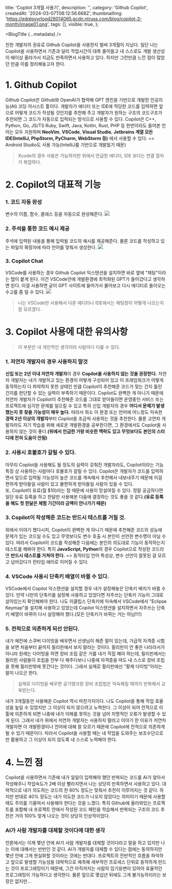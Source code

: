   title: 'Copilot 3개월 사용기',
  description: '',
  category: 'Github Copilot',
  createdAt: '2024-03-07T08:12:56.668Z',
  thumbnailImg:
    'https://edqtpvyrloqd28014065.gcdn.ntruss.com/blog/copilot-3-month/image01.png',
  tags: [],
  visible: true,
};

<BlogTitle {...metadata} />

친한 개발자의 권유로 Github Copilot을 사용한지 벌써 3개월이 지났다. 일단 나는 Copilot을 사용하면서 기존과 달리 작업시간이 대폭 줄어들고 내 스스로도 개발 생산성이 배이상 올라가서 지금도 만족하면서 사용하고 있다. 하지만 그런만큼 느낀 점이 많았던 만큼 이를 정리해놓고자 한다.

# 1. Github Copilot

Github Copilot은 Github와 OpenAI가 협력해 GPT 엔진을 기반으로 개발한 인공지능(AI) 코딩 어시스트 툴이다. 개발자가 에디터 또는 IDE에 적당한 코드를 입력하면 앞으로 어떻게 코드가 작성될 것인지를 추천해 주고 개발자가 원하는 구조의 코드구조가 추천되면 그 코드가 자동으로 입력되는 방식으로 사용할 수 있다.
Copilot은 C++, Python, Go, JS/TS Ruby, Swift, Java, Kotlin, Rust, PHP 등 한번이라도 들어본 언어는 모두 지원하며 **NeoVim**, **VSCode**, **Visual Studio**, **Jetbrains 계열 모든 IDE(IntelliJ, PhpStorm, PyCharm, WebStorm 등)** 에서 사용할 수 있다.
=> Android Studio도 사용 가능(IntelliJ를 기반으로 개발됬기 때문)

> Xcode의 경우 사용은 가능하지만 위에서 언급한 에디터, IDE 보다는 연결 절차가 복잡하다.

# 2. Copilot의 대표적 기능

### 1. 코드 자동 완성

변수의 이름, 함수, 클래스 등을 자동으로 완성해준다.
![](https://edqtpvyrloqd28014065.gcdn.ntruss.com/blog/copilot-3-month/image02.gif)

### 2. 주석을 통한 코드 예시 제공

주석에 입력된 내용을 통해 입력될 코드의 예시를 제공해준다. 물론 코드를 작성하고 있는 파일의 확장자에 따라 언어를 맞춰서 생성한다.
![](https://edqtpvyrloqd28014065.gcdn.ntruss.com/blog/copilot-3-month/image03.gif)

### 3. Copilot Chat

VSCode를 사용하는 경우 Github Copilot 익스텐션을 설치하면 바로 옆에 "채팅"이라는 탭이 붙게 된다. 이건 VSCode안에 개발환경에 최적화된 GPT가 들어갔다고 생각하면 된다. 이걸 사용하면 굳이 GPT 사이트에 들어가서 물어보고 다시 에디터로 돌아오는 수고를 좀 덜 수 있다.
![](https://edqtpvyrloqd28014065.gcdn.ntruss.com/blog/copilot-3-month/image04.gif)

> 나는 VSCode만 사용해서 다른 에디터나 IDE에서는 채팅창이 어떻게 나오는지 잘 모르겠다.

# 3. Copilot 사용에 대한 유의사항

> 이 부분은 내 개인적인 생각이라 사람마다 다를 수 있다.

### 1. 저연차 개발자의 경우 사용하지 말것

**신입 또는 2년 이내 저연차 개발자**의 경우 **Copilot을 사용하지 않는 것을 권장한다.**
저연차 개발자는 내가 개발하고 있는 환경이 어떻게 구성되어 있고 이 프레임워크가 어떻게 동작하는지 다 파악하지 못한 상태인 만큼 Copilot이 추천해준 코드가 맞는 건지 틀린 건지를 판단할 수 있는 실력이 부족하기 때문이다.
Copilot도 완벽한 게 아니기 때문에 저연차 개발자가 Copilot이 추천해준 코드를 그대로 받아들이면 운영중인 서비스 또는 프로젝트에 심각한 문제를 일으킬 수 있고 특히 신입 개발자의 경우 **어디서 문제가 발생했는지 못 찾을 가능성이 매우 높다.** 따라서 최소 이 환경 또는 언어에 어느정도 익숙한 **경력 2년 이상의 개발자**부터 Copilot을 조금씩 사용하는 것을 추천한다.
물론 고연차 개발자라도 자기 학습을 위해 새로운 개발환경을 공부한다면, 그 환경에서도 Copilot을 사용하지 않는 것이 좋다.**(위에서 언급한 거랑 비슷한 맥락도 있고 무엇보다도 본인의 스터디에 전혀 도움이 안됨)**

### 2. 사용시 호불호가 갈릴 수 있다.

아무리 Copilot을 사용해도 될 정도의 실력이 갖춰진 개발자라도, Copilot이라는 기능 특징 상 사용하는 사람마다 호불호가 갈릴 수 있다. Copilot은 개발자가 코드를 입력하면서 앞으로 입력될 가능성이 높은 코드를 계속해서 추천해서 내보내주기 때문에 이걸 편하게 받아들일 사람이 있고 불편하게 받아들일 사람이 있을 수 있다.  
또, Copilot이 유료(월 $10)라는 점 때문에 사용이 망설여질 수 있다. 정말 궁금하다면 일단 유료 등록을 하고 한달만 사용해본 다음에 결정하는 것도 좋을 것 같다.**(유료 등록을 해도 첫 한달은 체험 기간이라 금액이 안나가기 때문)**

### 3. Copilot이 작성해준 코드는 반드시 테스트를 거칠 것.

위에서 이야기 했다시피, Copilot이 완벽한 게 아니기 때문에 추천해준 코드의 성능에 문제가 있는 코드일 수도 있고 무엇보다도 변수 호출 시 본인이 선언한 변수명이 아닐 수 있다. 따라서 Copilot이 코드를 작성해준 다음에는 본인의 의도대로 기능이 동작하는지 테스트를 해봐야 한다. 특히 **JavaScript, Python**의 경우 Copilot으로 작성된 코드라면 **반드시 테스트를 거쳐야 한다.**
=> 동적타입 언어 특성상, 변수 선언이 잘못된 걸 모르고 넘어갔다가 런타임 에러로 이어질 수 있다.

### 4. VSCode 사용시 단축키 배열이 바뀔 수 있다.

VSCode에서 Copilot 익스텐션을 설치할 경우 내가 설정해놓은 단축키 배치가 바뀔 수 있다. 만약 나만의 단축키를 설정해 사용하고 있었다면 자주쓰는 단축키 기능이 그대로 살아있는지 확인해봐야 한다.
나도 이클립스 단축키에 익숙해서 VSCode에서 "Eclipse Keymap"을 설치해 사용하고 있었는데 Copilot 익스텐션을 설치하면서 자주쓰는 단축키 배열이 바뀌어 다시 설정해야 했다.(모든 단축키가 바뀌는 거는 아님!!!!)

### 5. 전적으로 의존하게 되선 안된다.

내가 예전에 스쿠버 다이빙을 배우면서 선생님이 해준 말이 있는데, 가급적 자격증 시험을 보면 처음부터 끝까지 필리핀에서 보지 말라는 것이다. 필리핀이 안 좋은 나라라서가 아니라 원래는 다이빙을 하면 장비 조립 같은 거를 내가 직접 해야 하는데, 필리핀에서는 필리핀 사람들이 조립을 전부 다 해주다보니 나중에 자격증을 따도 내 스스로 장비 조립을 못해 필리핀밖에 못간다는 것이다. 그래서 실제로 필리핀에선 "황제 다이빙"이라는 말이 나오곤 한다.

> 실제로 다이빙을 배우면 공기탱크랑 장비 조립법은 익숙해질 때까지 반복해서 교육받는다.

내가 3개월동안 사용해온 Copilot 역시 마찬가지이다. 나도 Copilot을 통해 작업 효율성을 높일 수 있었지만 그 이상이 되지 않으려고 노력한다. 그 이상이 되어 전적으로 이 툴에 의존하게 되면 나중에 내가 이해를 못하는 것을 넘어 치명적인 오류가 발생할 수 있게 된다. 그래서 내가 위에서 저연차 개발자는 사용하지 말라고 이야기 한 이유가 저연차 개발자면 이 개발환경이나 언어에 대해 잘 모르기 때문에 Copilot에 전적으로 의존하게 될 수 있기 때문이다. 따라서 Copilot을 사용할 때는 내 작업을 도와주는 보조수단으로만 활용하고 그 이상이 되지 않도록 내 스스로 노력해야 한다.

# 4. 느낀 점

Copilot을 사용하면서 기존에 내가 일일이 입력해야 했던 반복되는 코드를 AI가 알아서 작성해주니 작업속도가 2배 이상 빨라지면서 나는 상당히 만족하면서 사용하고 있다. 대략적으로 내가 의도하는 코드의 한 60% 정도는 맞춰서 추천이 이루어지는 것 같다. 하지만 반대로 40% 정도는 내가 의도한 코드가 나오지 않았다는 의미이기 때문에 사용할 때도 주의를 기울여서 사용해야 한다는 것을 느꼈다. 특히 Github에 올라와있는 프로젝트를 포함해 내 프로젝트 안에서 작성된 코드 패턴을 학습해서 반복되는 구조의 코드 추천은 거의 100% 맞게 나오는 것이 상당히 인상적이었다.

### AI가 사람 개발자를 대체할 것이다에 대한 생각

언론에서는 이제 몇년 안에 AI가 사람 개발자를 대체할 것이다라고 말을 하고 있지만 나는 이에 대해서는 반반인 것 같다. AI가 개발자를 대체할 수 있다는 점에는 동의하지만 몇년 안에 그게 현실화할 것이라는 것에는 반대다. 프로젝트의 전반적인 흐름을 파악하고 앞으로 발생할 가능성을 대략적으로 예측해 세부적인 프로세스 단위로 동작하게 만드는 것이 프로그래밍이기 때문에, 그건 아직까지는 사람의 임기응변이 있어야 효율적인 프로그래밍이 가능하다고 생각한다. 물론 앞으로 몇십년 뒤에도 그게 불가능하리라는 보장은 없지만...
